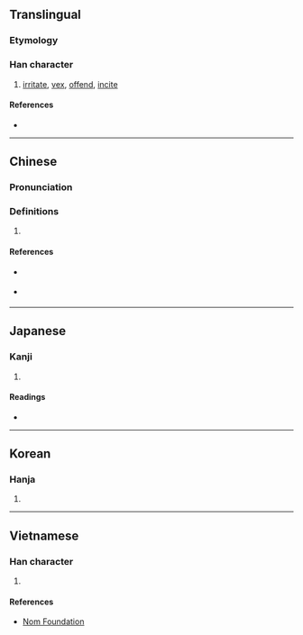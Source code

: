 {{character info/new}}
==Translingual==

===Etymology===
{{Han etyl}}

===Han character===
{{Han char|rn=61|rad=心|as=09|sn=13|four=44336|canj=TKRP|ids=⿱若心}}

# [[irritate]], [[vex]], [[offend]], [[incite]]

====References====
* {{Han ref|kx=0393.010|dkj=10866|dj=0729.010|hdz=42309.010|uh=60F9|ud=24825|bh=B753|bd=46931}}

----

==Chinese==
{{zh-forms}}

===Pronunciation===
{{zh-pron
|m=rě
|c=je5
|h=pfs=ngiâ
|mn=qz,tp,xm:liá/kh,zz:jiá
|w=
|mc=y
|oc=y
|ma=Zh-re.ogg
|cat=v
}}

===Definitions===
{{zh-hanzi}}

# {{rfdef|lang=zh}}

====References====
* {{qualifier|Hakka}} {{R:hak:Lau 1997}}
* {{qualifier|Min Nan}} {{thcwd|9452}}

----

==Japanese==

===Kanji===
{{ja-kanji|grade=|rs=心09}}

# {{defn|lang=ja|sort=心09}}

====Readings====
* {{ja-readings|on=[[じゃ]] (ja), [[じゃく]] (jaku)|kun=[[ひく]] (hiku)}}

----

==Korean==

===Hanja===
{{ko-hanja|hangeul=야|eumhun=|rv=ya|mr=ya|y=ya}}

# {{defn|lang=ko|sort=心09}}

----

==Vietnamese==

===Han character===
{{vi-hantu|[[nhạ]]|rs=心09}}

# {{defn|lang=vi|sort=心09}}

====References====
* [http://nomfoundation.org/common/nom_details.php?codepoint=60f9 Nom Foundation]